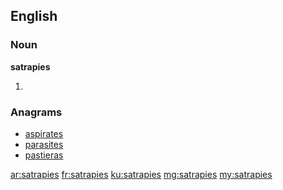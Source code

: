 ==English==

===Noun===
'''satrapies'''

# {{plural of|[[satrapy]]}}

===Anagrams===
* [[aspirates#English|aspirates]]
* [[parasites#English|parasites]]
* [[pastieras#English|pastieras]]

[[ar:satrapies]]
[[fr:satrapies]]
[[ku:satrapies]]
[[mg:satrapies]]
[[my:satrapies]]